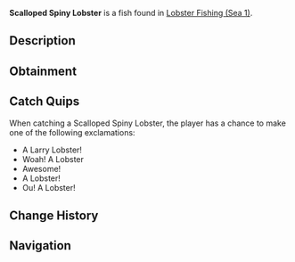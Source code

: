 {{FishInfobox
|image          = Scalloped Spiny Lobster.png
|rarity         = Rare
|sea            = First Sea
|location       = [[Lobster Fishing (Sea 1)]]
|sublocation    = 
|sources        = Lobster Cage
|radar_location = 
|xp             = 1200
|weather        = Clear
|time           = Day
|season         = Summer, Autumn
|bait           = 
|base_weight    = 12
|base_value     = 2300
|weight_range   = 7.5
|base_chance    = 30
|base_resil     = 40
}}
'''Scalloped Spiny Lobster''' is a {{Rarity|Rare}} fish found in [[Lobster Fishing (Sea 1)]].

== Description ==
{{Description|Lobsters are valuable crustaceans known for their rich, succulent meat. Lobsters are most active in the summer to autumn, and are commonly caught in crab cages during calm clear days.|Bestiary Entry}}

== Obtainment ==
{{Description|Caught in oceans using a lobster cage.|Bestiary Hint}}

== Catch Quips ==
When catching a Scalloped Spiny Lobster, the player has a chance to make one of the following exclamations:
* A Larry Lobster!
* Woah! A Lobster
* Awesome!
* A Lobster!
* Ou! A Lobster!

== Change History ==
{{Change History|{{subst:Current Version}}}}

== Navigation ==
{{Fish Navbox|Lobster Fishing (Sea 1)}}